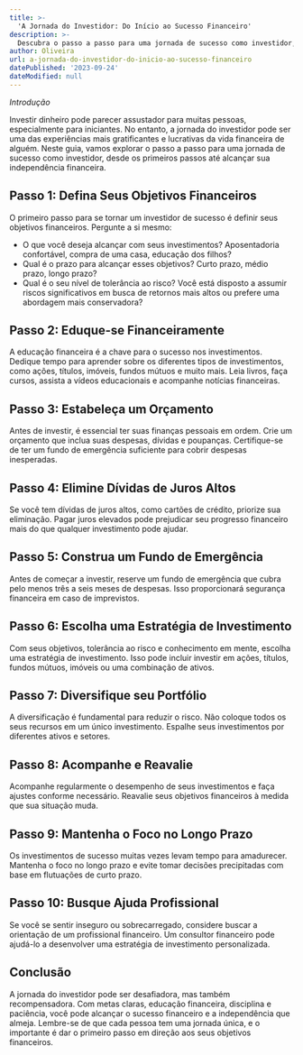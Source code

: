 ```yaml
---
title: >-
  'A Jornada do Investidor: Do Início ao Sucesso Financeiro'
description: >-
  Descubra o passo a passo para uma jornada de sucesso como investidor, desde os primeiros passos até alcançar sua independência financeira.
author: Oliveira
url: a-jornada-do-investidor-do-inicio-ao-sucesso-financeiro
datePublished: '2023-09-24'
dateModified: null
---
```


*Introdução*

Investir dinheiro pode parecer assustador para muitas pessoas, especialmente para iniciantes. No entanto, a jornada do investidor pode ser uma das experiências mais gratificantes e lucrativas da vida financeira de alguém. Neste guia, vamos explorar o passo a passo para uma jornada de sucesso como investidor, desde os primeiros passos até alcançar sua independência financeira.

## Passo 1: Defina Seus Objetivos Financeiros

O primeiro passo para se tornar um investidor de sucesso é definir seus objetivos financeiros. Pergunte a si mesmo:

- O que você deseja alcançar com seus investimentos? Aposentadoria confortável, compra de uma casa, educação dos filhos?
- Qual é o prazo para alcançar esses objetivos? Curto prazo, médio prazo, longo prazo?
- Qual é o seu nível de tolerância ao risco? Você está disposto a assumir riscos significativos em busca de retornos mais altos ou prefere uma abordagem mais conservadora?

## Passo 2: Eduque-se Financeiramente

A educação financeira é a chave para o sucesso nos investimentos. Dedique tempo para aprender sobre os diferentes tipos de investimentos, como ações, títulos, imóveis, fundos mútuos e muito mais. Leia livros, faça cursos, assista a vídeos educacionais e acompanhe notícias financeiras.

## Passo 3: Estabeleça um Orçamento

Antes de investir, é essencial ter suas finanças pessoais em ordem. Crie um orçamento que inclua suas despesas, dívidas e poupanças. Certifique-se de ter um fundo de emergência suficiente para cobrir despesas inesperadas.

## Passo 4: Elimine Dívidas de Juros Altos

Se você tem dívidas de juros altos, como cartões de crédito, priorize sua eliminação. Pagar juros elevados pode prejudicar seu progresso financeiro mais do que qualquer investimento pode ajudar.

## Passo 5: Construa um Fundo de Emergência

Antes de começar a investir, reserve um fundo de emergência que cubra pelo menos três a seis meses de despesas. Isso proporcionará segurança financeira em caso de imprevistos.

## Passo 6: Escolha uma Estratégia de Investimento

Com seus objetivos, tolerância ao risco e conhecimento em mente, escolha uma estratégia de investimento. Isso pode incluir investir em ações, títulos, fundos mútuos, imóveis ou uma combinação de ativos.

## Passo 7: Diversifique seu Portfólio

A diversificação é fundamental para reduzir o risco. Não coloque todos os seus recursos em um único investimento. Espalhe seus investimentos por diferentes ativos e setores.

## Passo 8: Acompanhe e Reavalie

Acompanhe regularmente o desempenho de seus investimentos e faça ajustes conforme necessário. Reavalie seus objetivos financeiros à medida que sua situação muda.

## Passo 9: Mantenha o Foco no Longo Prazo

Os investimentos de sucesso muitas vezes levam tempo para amadurecer. Mantenha o foco no longo prazo e evite tomar decisões precipitadas com base em flutuações de curto prazo.

## Passo 10: Busque Ajuda Profissional

Se você se sentir inseguro ou sobrecarregado, considere buscar a orientação de um profissional financeiro. Um consultor financeiro pode ajudá-lo a desenvolver uma estratégia de investimento personalizada.

## Conclusão

A jornada do investidor pode ser desafiadora, mas também recompensadora. Com metas claras, educação financeira, disciplina e paciência, você pode alcançar o sucesso financeiro e a independência que almeja. Lembre-se de que cada pessoa tem uma jornada única, e o importante é dar o primeiro passo em direção aos seus objetivos financeiros.
